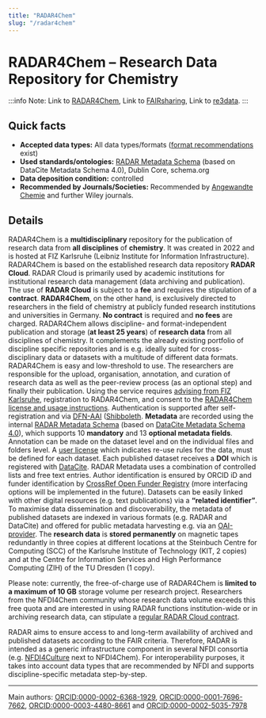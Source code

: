 ```yaml
---
title: "RADAR4Chem"
slug: "/radar4chem"
---
```



# RADAR4Chem – Research Data Repository for Chemistry

:::info Note:
Link to [RADAR4Chem](https://radar4chem.radar-service.eu/), Link to [FAIRsharing](https://doi.org/10.25504/FAIRsharing.3b3157), Link to [re3data](http://doi.org/10.17616/R31NJNAY).
:::

## Quick facts

-   **Accepted data types:** All data types/formats ([format recommendations](https://radar.products.fiz-karlsruhe.de/en/radarabout/dateiformate) exist)
-   **Used standards/ontologies:** [RADAR Metadata Schema](https://radar.products.fiz-karlsruhe.de/en/radarfeatures/radar-metadatenschema) (based on DataCite Metadata Schema 4.0), Dublin Core, schema.org
-   **Data deposition condition:** controlled
-   **Recommended by Journals/Societies:** Recommended by [Angewandte Chemie](https://onlinelibrary.wiley.com/page/journal/15213773/homepage/notice-to-authors#sectFDataDeposition) and further Wiley journals.

## Details

RADAR4Chem is a **multidisciplinary** repository for the publication of research data from **all disciplines** of **chemistry**. It was created in 2022 and is hosted at FIZ Karlsruhe (Leibniz Institute for Information Infrastructure). RADAR4Chem is based on the established research data repository **RADAR Cloud**. RADAR Cloud is primarily used by academic institutions for institutional research data management (data archiving and publication). The use of **RADAR Cloud** is subject to a **fee** and requires the stipulation of a **contract**. **RADAR4Chem**, on the other hand, is exclusively directed to researchers in the field of chemistry at publicly funded research institutions and universities in Germany. **No contract** is required and **no fees** are charged. RADAR4Chem allows discipline- and format-independent publication and storage (**at least 25 years**) of **research data** from all disciplines of chemistry. It complements the already existing portfolio of discipline specific repositories and is e.g. ideally suited for cross-disciplinary data or datasets with a multitude of different data formats. RADAR4Chem is easy and low-threshold to use. The researchers are responsible for the upload, organisation, annotation, and curation of research data as well as the peer-review process (as an optional step) and finally their publication. Using the service requires [advising from FIZ Karlsruhe](https://www.nfdi4chem.de/index.php/2650-2/), registration to RADAR4Chem, and consent to the [RADAR4Chem license and usage instructions](https://radar.products.fiz-karlsruhe.de/sites/default/files/radar/docs/terms/License_and_User_Instructions_for_Data_Providers_RADAR4Chem.pdf). Authentication is supported after self-registration and via [DFN-AAI](https://doku.tid.dfn.de/en:dfnaai:start) ([Shibboleth](https://www.incommon.org/software/shibboleth/). **Metadata** are recorded using the internal [RADAR Metadata Schema](https://radar.products.fiz-karlsruhe.de/en/radarfeatures/radar-metadatenschema) (based on [DataCite Metadata Schema 4.0](https://schema.datacite.org/)), which supports 10 **mandatory** and 13 **optional metadata fields**. Annotation can be made on the dataset level and on the individual files and folders level. A [user license](https://radar.products.fiz-karlsruhe.de/en/radarfeatures/lizenzen-fuer-forschungsdaten) which indicates re-use rules for the data, must be defined for each dataset. Each published dataset receives a **DOI** which is registered with [DataCite](https://datacite.org/). RADAR Metadata uses a combination of controlled lists and free text entries. Author identification is ensured by ORCID iD and funder identification by [CrossRef Open Funder Registry](https://www.crossref.org/pdfs/about-funder-registry.pdf) (more interfacing options will be implemented in the future). Datasets can be easily linked with other digital resources (e.g. text publications) via a **“related identifier”**. To maximise data dissemination and discoverability, the metadata of published datasets are indexed in various formats (e.g. RADAR and DataCite) and offered for public metadata harvesting e.g. via an [OAI-provider](https://radar.products.fiz-karlsruhe.de/en/radarfeatures/radar-oai-provider). The **research data** is **stored permanently** on magnetic tapes redundantly in three copies at different locations at the Steinbuch Centre for Computing (SCC) of the Karlsruhe Institute of Technology (KIT, 2 copies) and at the Centre for Information Services and High Performance Computing (ZIH) of the TU Dresden (1 copy).

Please note: currently, the free-of-charge use of RADAR4Chem is **limited to a maximum of 10 GB** storage volume per research project. Researchers from the NFDI4Chem community whose research data volume exceeds this free quota and are interested in using RADAR functions institution-wide or in archiving research data, can stipulate a [regular RADAR Cloud contract](https://radar.products.fiz-karlsruhe.de/en/radaragreementsprices/vertraege-preise).

RADAR aims to ensure access to and long-term availability of archived and published datasets according to the FAIR criteria. Therefore, RADAR is intended as a generic infrastructure component in several NFDI consortia (e.g. [NFDI4Culture](https://nfdi4culture.de/de/aktuelles/nachrichten/radar4culture-neuer-service-fuer-kulturgueter.html) next to NFDI4Chem). For interoperability purposes, it takes into account data types that are recommended by NFDI and supports discipline-specific metadata step-by-step.

---

Main authors: [ORCID:0000-0002-6368-1929](https://orcid.org/0000-0002-6368-1929), [ORCID:0000-0001-7696-7662](https://orcid.org/0000-0001-7696-7662), [ORCID:0000-0003-4480-8661](https://orcid.org/0000-0003-4480-8661) and [ORCID:0000-0002-5035-7978](https://orcid.org/0000-0002-5035-7978)
